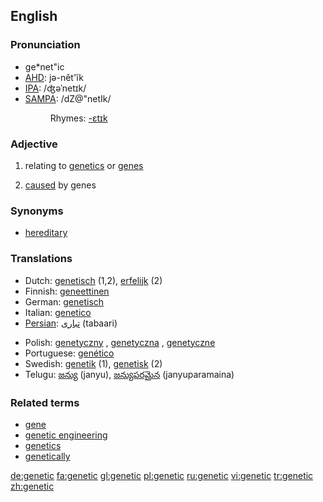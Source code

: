 ==English==
===Pronunciation===
*ge*net"ic
*[[w:AHD|AHD]]: jə-nĕt'ĭk
*[[w:IPA|IPA]]: /ʤəˈnetɪk/
*[[w:SAMPA|SAMPA]]: /dZ@"netIk/
*:Rhymes: [[Rhymes:English:-ɛtɪk|-ɛtɪk]]

===Adjective===
{{en-adj}}
# {{genetics}} relating to [[genetics]] or [[gene]]s
# [[cause]]d by genes

===Synonyms===
* [[hereditary]]

===Translations===

{{top}}
*Dutch: [[genetisch]] (1,2), [[erfelijk]] (2)
*Finnish: [[geneettinen]]
*German: [[genetisch]]
*Italian: [[genetico]] {{m}}
*[[Persian]]: [[تباری]] (tabaari)
{{mid}}
*Polish: [[genetyczny]] {{m}}, [[genetyczna]] {{f}}, [[genetyczne]] {{f}}
*Portuguese: [[genético]]
*Swedish: [[genetik]] (1), [[genetisk]] (2)
*Telugu: [[జన్యు]] (janyu), [[జన్యుపరమైన]] (janyuparamaina)
{{bottom}}

===Related terms===
* [[gene]]
* [[genetic engineering]]
* [[genetics]]
* [[genetically]]

[[de:genetic]]
[[fa:genetic]]
[[gl:genetic]]
[[pl:genetic]]
[[ru:genetic]]
[[vi:genetic]]
[[tr:genetic]]
[[zh:genetic]]